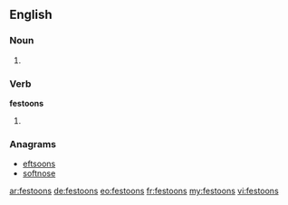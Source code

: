 ==English==

===Noun===
{{head|en}}

# {{plural of|festoon}}

===Verb===
'''festoons'''

# {{en-third-person singular of|festoon}}

===Anagrams===
* [[eftsoons#English|eftsoons]]
* [[softnose#English|softnose]]

[[ar:festoons]]
[[de:festoons]]
[[eo:festoons]]
[[fr:festoons]]
[[my:festoons]]
[[vi:festoons]]